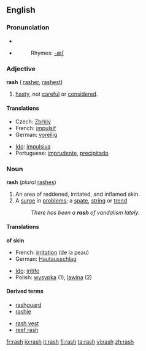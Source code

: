==English==

===Pronunciation===
*{{IPA|/ræʃ/}}
*{{audio|en-us-rash.ogg|Audio (US)}}
*:Rhymes: [[Rhymes:English:-æʃ|-æʃ]]

===Adjective===
'''rash''' ({{compare}} [[rasher]], {{super}} [[rashest]])

#[[hasty]], not [[careful]] or [[considered]].

====Translations====
{{top}}
*Czech: [[Zbrklý]]
*French: [[impulsif]]
*German: [[voreilig]]
{{mid}}
*[[Ido]]: [[impulsiva]]
*Portuguese: [[imprudente]], [[precipitado]]
{{bottom}}

===Noun===
'''rash''' (''plural'' [[rashes]])

#An area of reddened, irritated, and inflamed skin.
#A [[surge]] in [[problem]]s; a [[spate]], [[string]] or [[trend]]
#:''There has been a '''rash''' of vandalism lately.''

====Translations====
'''of skin'''
{{top}}
*French: [[irritation]] (de la peau) {{f}}
*German: [[Hautausschlag]]
{{mid}}
*[[Ido]]: [[iritar|iritifo]]
*Polish: [[wysypka]] {{f}} (1), [[lawina]] {{f}} (2)
{{bottom}}

====Derived terms====
{{top2}}
*[[rashguard]]
*[[rashie]]
{{mid2}}
*[[rash vest]]
*[[reef rash]]
{{bottom}}

[[fr:rash]]
[[io:rash]]
[[it:rash]]
[[fi:rash]]
[[ta:rash]]
[[vi:rash]]
[[zh:rash]]
